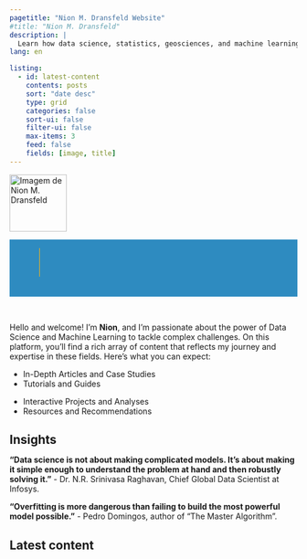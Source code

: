 ```yaml
---
pagetitle: "Nion M. Dransfeld Website"
#title: "Nion M. Dransfeld"
description: | 
  Learn how data science, statistics, geosciences, and machine learning can drive problem-solving. Join me in transforming data into powerful decisions.
lang: en

listing:
  - id: latest-content
    contents: posts
    sort: "date desc"
    type: grid
    categories: false
    sort-ui: false
    filter-ui: false
    max-items: 3
    feed: false
    fields: [image, title]
---
```


```{=html}
<style>
    @media (max-width: 860px) {
        .NM-imagem-none {
            display: none;
        }
    }
</style>
```
::: grid
::: {.g-col-12 .g-col-md-2 .top-story-text}
<img src="images/profile.png" alt="Imagem de Nion M. Dransfeld" class="NM-imagem-none" style=" height: 100px; padding: 0px; background: transparent;"/>
:::

::: {.g-col-12 .g-col-md-10 .top-story-img}
```{=html}
<!DOCTYPE html>
<html lang="en">
<head>
    <meta charset="UTF-8">
    <title>Conversa Interativa</title>
    <style>

* {
  margin: 0;
  padding: 0;
}


.container {
  width: 100%;
  height: 100px;
  background: #2E8BC0;

  display: flex;
  justify-content: center;
  align-items: center;

  .box {
    width: 400px;
    height: 250px;
    position: relative;
    display: flex;
    justify-content: center;
    flex-direction: column;

    .title {
      width: 100%;
      position: relative;
      display: flex;
      align-items: center;
      height: 50px;

      .block {
        width: 0%;
        height: inherit;
        background: #ffb510;
        position: absolute;
        animation: mainBlock 2s cubic-bezier(.74, .06, .4, .92) forwards;
        display: flex;
      }

      h1 {
        font-family: 'Poppins';
        color: #fff;
        font-size: 32px;
        -webkit-animation: mainFadeIn 2s forwards;
        -o-animation: mainFadeIn 2s forwards;
        animation: mainFadeIn 2s forwards;
        animation-delay: 1.6s;
        opacity: 0;
        display: flex;
        align-items: baseline;
        position: relative;

        span {
          width:0px;
          height: 0px;
          -webkit-border-radius: 50%;
          -moz-border-radius: 50%;
          border-radius: 50%;

          background: #ffb510;
          -webkit-animation: load 0.6s cubic-bezier(.74, .06, .4, .92) forwards;
          animation: popIn 0.8s cubic-bezier(.74, .06, .4, .92) forwards;
          animation-delay: 2s;
          margin-left: 5px;
          margin-top: -10px;
          position: absolute;
          bottom: 13px;
          right: -12px;

        }
      }
    }

    .role {
      width: 100%;
      position: relative;
      display: flex;
      align-items: center;
      height: 30px;
      margin-top: -10px;

      .block {
        width: 0%;
        height: inherit;
        background: #e91e63;
        position: absolute;
        animation: secBlock 2s cubic-bezier(.74, .06, .4, .92) forwards;
        animation-delay: 2s;
        display: flex;
      }

      p {
        animation: secFadeIn 2s forwards;
        animation-delay: 3.2s;
        opacity: 0;
         font-weight: 400;
        font-family: 'Lato';
        color: #ffffff;
        font-size: 12px;
        text-transform: uppercase;
        letter-spacing: 5px;
      }
    }
  }
}


@keyframes mainBlock {
  0% {
    width: 0%;
    left: 0;

  }
  50% {
    width: 100%;
    left: 0;

  }
  100% {
    width: 0;
    left: 100%;
  }
}

@keyframes secBlock {
  0% {
    width: 0%;
    left: 0;

  }
  50% {
    width: 100%;
    left: 0;

  }
  100% {
    width: 0;
    left: 100%;
  }
}

@keyframes mainFadeIn {
  0% {
    opacity: 0;
  }
  100% {
    opacity: 1;
  }
}


@keyframes popIn {
  0% {
    width: 0px;
    height: 0px;
    background: #e9d856;
    border: 0px solid #ddd;
    opacity: 0;
  }
  50% {
    width: 10px;
    height: 10px;
    background: #e9d856;
    opacity: 1;
    bottom: 45px;
  }
   65% {
      width: 7px;
    height: 7px;
      bottom: 0px;
      width: 15px
   }
   80% {
      width: 10px;
    height: 10px;
      bottom: 20px
   }
  100% {
    width: 7px;
    height: 7px;
    background: #e9d856;
    border: 0px solid #222;
    bottom: 13px;

  }
}

@keyframes secFadeIn {
  0% {
    opacity: 0;
  }
  100% {
    opacity: 0.5;
  }
}



@keyframes top {
  0% {
    opacity: 0;
     bottom: -80px
  }
  100% {
    opacity: 1;
     bottom: 0px

  }
}

@keyframes icon {
  0% {
    opacity: 0;
     transform: scale(0.0);
  }
   50% {
      opacity: 1;
     transform: scale(1.3) rotate(-02deg);
   }
  100% {
    opacity: 1;
     bottom: 0px;
  }
}
    </style>
</head>
<body>
    <div class="container">
        <div class="box">
    
            <div class="title">
                <span class="block"></span>
                <h1> Nion M. Dransfeld<span></span></h1>
            </div>
    
            <div class="role">
                <div class="block"></div>
                <p> Data Scientist</p>
            </div>
    
        </div>
    </div>
    
</body>
</html>
```
</br>
:::
:::

Hello and welcome! I'm **Nion**, and I'm passionate about the power of Data Science and Machine Learning to tackle complex challenges. On this platform, you'll find a rich array of content that reflects my journey and expertise in these fields. Here's what you can expect:</br>

::: grid
::: g-col-6
-   In-Depth Articles and Case Studies
-   Tutorials and Guides
:::

::: g-col-6
-   Interactive Projects and Analyses
-   Resources and Recommendations
:::
:::

</a>

## Insights

**"Data science is not about making complicated models. It's about making it simple enough to understand the problem at hand and then robustly solving it."** - Dr. N.R. Srinivasa Raghavan, Chief Global Data Scientist at Infosys.

**"Overfitting is more dangerous than failing to build the most powerful model possible."** - Pedro Domingos, author of "The Master Algorithm".

## Latest content

</a>

::: {#latest-content}
:::

